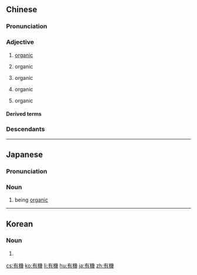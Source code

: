 {{also|有机}}
==Chinese==
{{zh-forms|s=有机}}

===Pronunciation===
{{zh-pron
|m=yǒujī
|c=jau5 gei1
|mn=kh,qz,tp,xm,zz:iú-ki
|cat=a
}}

===Adjective===
{{zh-adj}}

# {{lb|zh|attributive|biology}} [[organic]] {{gloss|pertaining to or derived from living organisms}}
# {{lb|zh|attributive|chemistry}} organic {{gloss|relating to the compounds of carbon}}
# {{lb|zh|attributive|sociology}} organic {{gloss|describing a form of social solidarity}}
# {{lb|zh|attributive|physiology|medicine}} organic {{gloss|pertaining to an organ of the body of a living organism}}
# {{lb|zh|attributive|agriculture}} organic {{gloss|produced without the use of artificial chemicals}}

====Derived terms====
{{zh-der|有機玻璃|有機肥料|有機化合物|有機化學|有機可乘|有機農業|有機食品|有機酸|有機體|有機物|有機質}}

===Descendants===
{{CJKV|有機|ゆうき|유기|hữu cơ}}

{{zh-cat|Intermediate}}

----

==Japanese==
{{ja-kanjitab|ゆう|き|yomi=on}}

===Pronunciation===
{{ja-pron|ゆうき|y=on}}

===Noun===
{{ja-noun|ゆうき}}

# being [[organic]]

----

==Korean==
{{ko-hanjatab}}

===Noun===
{{ko-noun|hj|hangeul=유기}}

# {{hanja form of|유기|organic}}

[[cs:有機]]
[[ko:有機]]
[[li:有機]]
[[hu:有機]]
[[ja:有機]]
[[zh:有機]]